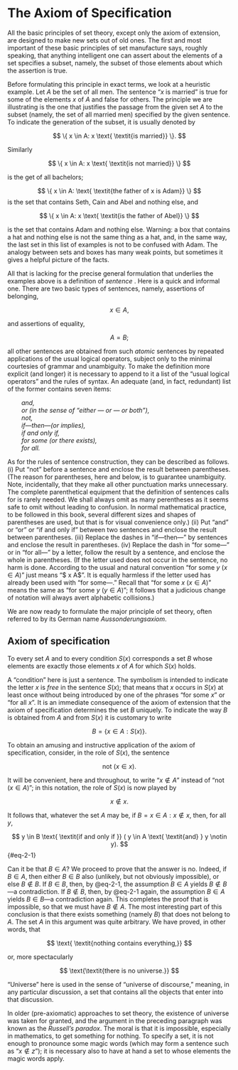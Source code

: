 # The Axiom of Specification

All the basic principles of set theory, except only the axiom of extension, are designed to make new sets out of old ones. The first and most important of these basic principles of set manufacture says, roughly speaking, that anything intelligent one can assert about the elements of a set specifies a subset, namely, the subset of those elements about which the assertion is true.

Before formulating this principle in exact terms, we look at a heuristic example. Let $A$ be the set of all men. The sentence "$x$ is married" is true for some of the elements $x$ of $A$ and false for others. The principle we are illustrating is the one that justifies the passage from the given set $A$ to the subset (namely, the set of all married men) specified by the given sentence. To indicate the generation of the subset, it is usually denoted by 

$$
\{ x \in A: x \text{ \textit{is married}} \}.
$$

Similarly

$$
\{ x \in A: x \text{ \textit{is not married}} \}
$$

is the get of all bachelors; 

$$
\{ x \in A: \text{ \textit{the father of x is Adam}} \} 
$$
is the set that contains Seth, Cain and Abel and nothing else, and

$$
\{ x \in A: x \text{ \textit{is the father of Abel}} \}  
$$

is the set that contains Adam and nothing else. Warning: a box that contains a hat and nothing else is not the same thing as a hat, and, in the same way, the last set in this list of examples is not to be confused with Adam. The analogy between sets and boxes has many weak points, but sometimes it gives a helpful picture of the facts.

All that is lacking for the precise general formulation that underlies the examples above is a definition of *sentence* `\index{sentence}`{=latex}. Here is a quick and informal one. There are two basic types of sentences, namely, assertions of belonging,

$$
x \in A,
$$

and assertions of equality,

$$
A = B;
$$

all other sentences are obtained from such *atomic* sentences`\index{atomic sentence}`{=latex} by repeated applications of the usual logical operators`\index{logical operators}`{=latex}, subject only to the minimal courtesies of grammar and unambiguity. To make the definition more explicit (and longer) it is necessary to append to it a list of the "usual logical operators" and the rules of syntax. An adequate (and, in fact, redundant) list of the former contains seven items:

|         *and,*`\index{and}`{=latex}
|         *or (in the sense of "either — or — or both"),*`\index{or}`{=latex}
|         *not,*`\index{not}`{=latex}
|         *if—then—(or implies),*`\index{imply}\index{if}`{=latex}
|         *if and only if,*
|         *for some (or there exists),*`\index{some}`{=latex}
|         *for all.*`\index{all}`{=latex}

As for the rules of sentence construction, they can be described as follows. (i) Put "not" before a sentence and enclose the result between parentheses. (The reason for parentheses, here and below, is to guarantee unambiguity. Note, incidentally, that they make all other punctuation marks unnecessary. The complete parenthetical equipment that the definition of sentences calls for is rarely needed. We shall always omit as many perentheses as it seems safe to omit without leading to confusion. In normal mathematical practice, to be followed in this book, several different sizes and shapes of parentheses are used, but that is for visual convenience only.) (ii) Put "and" or "or" or "if and only if" between two sentences and enclose the result between parentheses. (iii) Replace the dashes in "if—then—" by sentences and enclose the result in parentheses. (iv) Replace the dash in "for some—" or in "for all—" by a letter, follow the result by a sentence, and enclose the whole in parentheses. (If the letter used does not occur in the sentence, no harm is done. According to the usual and natural convention "for some $y\ (x \in A)$" just means "$ x \in A$". It is equally harmless if the letter used has already been used with "for some—." Recall that "for some $x\ (x \in A)$" means the same as  "for some $y\ (y \in A)$"; it follows that a judicious change of notation will always avert alphabetic collisions.)

We are now ready to formulate the major principle of set theory, often referred to by its German name *Aussonderungsaxiom*`\index{Aussonderungsaxiom}`{=latex}.

::: {#cnj-specification}

## Axiom of specification`\index{axiom of specification}`{=latex}

To every set $A$ and to every condition $S(x)$ corresponds a set $B$ whose elements are exactly those elements $x$ of $A$ for which $S(x)$ holds.

:::

A "condition"`\index{condition}`{=latex} here is just a sentence. The symbolism is intended to indicate the letter $x$ is *free* in the sentence $S(x)$; that means that $x$ occurs in $S(x)$ at least once without being introduced by one of the phrases "for some $x$" or "for all $x$". It is an immediate consequence of the axiom of extension that the axiom of specification determines the set $B$ uniquely. To indicate the way $B$ is obtained from $A$ and from $S(x)$ it is customary to write

$$
B  = \{ x \in A: S(x) \}.
$$

To obtain an amusing and instructive application of the axiom of specification, consider, in the role of $S(x)$, the sentence

$$
\text{not } (x \in x).
$$

It will be convenient, here and throughout, to write "$x \notin  A$" instead of "not $(x \in A)$"; in this notation, the role of $S(x)$ is now played by

$$
x \notin x.
$$

It follows that, whatever the set $A$ may be, if $B = {x \in A: x \notin x}$, then, for all $y$,

$$
y \in B \text{ \textit{if and only if }} ( y \in A \text{ \textit{and} } y \notin y).
$${#eq-2-1}

Can it be that $B \in A$? We proceed to prove that the answer is no. Indeed, if $B \in A$, then either $B \in B$ also (unlikely, but not obviously impossible), or else $B \notin B$. If $B \in B$, then, by @eq-2-1, the assumption $B \in A$ yields $B \notin B$—a contradiction. If $B \notin B$, then, by @eq-2-1 again, the assumption $B \in A$ yields $B \in B$—a contradiction again. This completes the proof that is impossible, so that we must have $B \notin A$. The most interesting part of this conclusion is that there exists something (namely $B$) that does not belong to $A$. The set $A$ in this argument was quite arbitrary. We have proved, in other words, that 

$$
\text{ \textit{nothing contains everything,}}
$$

or, more spectacularly

$$
\text{\textit{there is no universe.}}
$$

"Universe"`\index{universe}`{=latex} here is used in the sense of "universe of discourse," meaning, in any particular discussion, a set that contains all the objects that enter into that discussion. 

In older (pre-axiomatic) approaches to set theory, the existence of universe was taken for granted, and the argument in the preceding paragraph was known as the *Russell's paradox*`\index{Russell}`{=latex}. The moral is that it is impossible, especially in mathematics, to get something for nothing. To specify a set, it is not enough to pronounce some magic words (which may form a sentence such as "$x \notin z$"); it is necessary also to have at hand a set to whose elements the magic words apply.